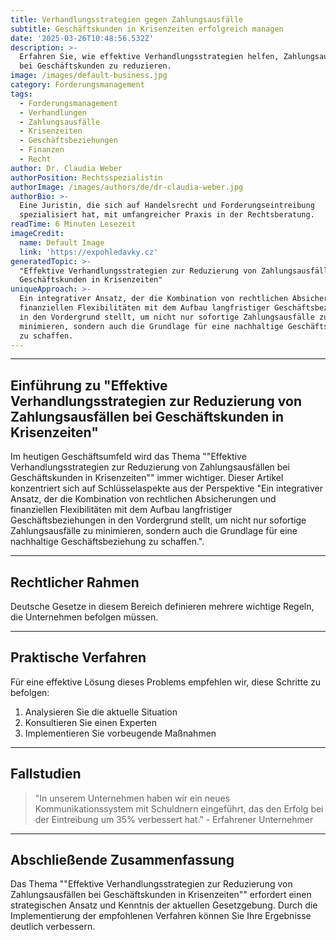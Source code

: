 ```yaml
---
title: Verhandlungsstrategien gegen Zahlungsausfälle
subtitle: Geschäftskunden in Krisenzeiten erfolgreich managen
date: '2025-03-26T10:48:56.532Z'
description: >-
  Erfahren Sie, wie effektive Verhandlungsstrategien helfen, Zahlungsausfälle
  bei Geschäftskunden zu reduzieren.
image: /images/default-business.jpg
category: Forderungsmanagement
tags:
  - Forderungsmanagement
  - Verhandlungen
  - Zahlungsausfälle
  - Krisenzeiten
  - Geschäftsbeziehungen
  - Finanzen
  - Recht
author: Dr. Claudia Weber
authorPosition: Rechtsspezialistin
authorImage: /images/authors/de/dr-claudia-weber.jpg
authorBio: >-
  Eine Juristin, die sich auf Handelsrecht und Forderungseintreibung
  spezialisiert hat, mit umfangreicher Praxis in der Rechtsberatung.
readTime: 6 Minuten Lesezeit
imageCredit:
  name: Default Image
  link: 'https://expohledavky.cz'
generatedTopic: >-
  "Effektive Verhandlungsstrategien zur Reduzierung von Zahlungsausfällen bei
  Geschäftskunden in Krisenzeiten"
uniqueApproach: >-
  Ein integrativer Ansatz, der die Kombination von rechtlichen Absicherungen und
  finanziellen Flexibilitäten mit dem Aufbau langfristiger Geschäftsbeziehungen
  in den Vordergrund stellt, um nicht nur sofortige Zahlungsausfälle zu
  minimieren, sondern auch die Grundlage für eine nachhaltige Geschäftsbeziehung
  zu schaffen.
---
```





---

## Einführung zu "Effektive Verhandlungsstrategien zur Reduzierung von Zahlungsausfällen bei Geschäftskunden in Krisenzeiten"

Im heutigen Geschäftsumfeld wird das Thema ""Effektive Verhandlungsstrategien zur Reduzierung von Zahlungsausfällen bei Geschäftskunden in Krisenzeiten"" immer wichtiger. Dieser Artikel konzentriert sich auf Schlüsselaspekte aus der Perspektive "Ein integrativer Ansatz, der die Kombination von rechtlichen Absicherungen und finanziellen Flexibilitäten mit dem Aufbau langfristiger Geschäftsbeziehungen in den Vordergrund stellt, um nicht nur sofortige Zahlungsausfälle zu minimieren, sondern auch die Grundlage für eine nachhaltige Geschäftsbeziehung zu schaffen.".



---

## Rechtlicher Rahmen

Deutsche Gesetze in diesem Bereich definieren mehrere wichtige Regeln, die Unternehmen befolgen müssen.



---

## Praktische Verfahren

Für eine effektive Lösung dieses Problems empfehlen wir, diese Schritte zu befolgen:

1. Analysieren Sie die aktuelle Situation
2. Konsultieren Sie einen Experten
3. Implementieren Sie vorbeugende Maßnahmen



---

## Fallstudien

> "In unserem Unternehmen haben wir ein neues Kommunikationssystem mit Schuldnern eingeführt, das den Erfolg bei der Eintreibung um 35% verbessert hat." - Erfahrener Unternehmer



---

## Abschließende Zusammenfassung

Das Thema ""Effektive Verhandlungsstrategien zur Reduzierung von Zahlungsausfällen bei Geschäftskunden in Krisenzeiten"" erfordert einen strategischen Ansatz und Kenntnis der aktuellen Gesetzgebung. Durch die Implementierung der empfohlenen Verfahren können Sie Ihre Ergebnisse deutlich verbessern.
